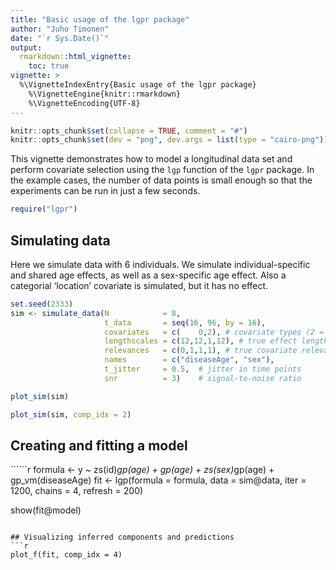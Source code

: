 ```yaml
---
title: "Basic usage of the lgpr package"
author: "Juho Timonen"
date: "`r Sys.Date()`"
output: 
  rmarkdown::html_vignette:
    toc: true
vignette: >
  %\VignetteIndexEntry{Basic usage of the lgpr package}
    %\VignetteEngine{knitr::rmarkdown}
    %\VignetteEncoding{UTF-8}
---
```


```r
knitr::opts_chunk$set(collapse = TRUE, comment = "#")
knitr::opts_chunk$set(dev = "png", dev.args = list(type = "cairo-png"))
```

This vignette demonstrates how to model a longitudinal data set and perform covariate selection using the `lgp` function of the `lgpr` package. In the example cases, the number of data points is small enough so that the experiments can be run in just a few seconds.

```r
require("lgpr")
```

## Simulating data
Here we simulate data with 6 individuals. We simulate individual-specific and shared age effects, as well as a sex-specific age effect. Also a categorial 'location' covariate is simulated, but it has no effect.

```r
set.seed(2333)
sim <- simulate_data(N            = 8,
                     t_data       = seq(16, 96, by = 16),
                     covariates   = c(    0,2), # covariate types (2 = categorical)
                     lengthscales = c(12,12,1,12), # true effect lengthscales
                     relevances   = c(0,1,1,1), # true covariate relevances
                     names        = c("diseaseAge", "sex"),
                     t_jitter     = 0.5,  # jitter in time points
                     snr          = 3)    # signal-to-noise ratio
```

```r
plot_sim(sim)
```

```r
plot_sim(sim, comp_idx = 2)
```

## Creating and fitting a model
``````r
formula <- y ~ zs(id)*gp(age) + gp(age) + zs(sex)*gp(age) + gp_vm(diseaseAge)
fit <- lgp(formula  = formula,
           data     = sim@data,
           iter     = 1200,
           chains   = 4,
           refresh  = 200)

show(fit@model)
```

## Visualizing inferred components and predictions
```r
plot_f(fit, comp_idx = 4)
```

